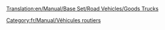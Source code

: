 [[Translation:en/Manual/Base Set/Road Vehicles/Goods Trucks]]

{{fr/Manual/Base Set/Road Vehicles/Vehicule routier|nom      = Camion de marchandises Balogh
  |img      = en/Manual/Base Set/Road Vehicles/Balogh Goods Truck.png
  |prix     = 4 387£ (8 774$)
  |vitesse  = 48 km/h (30 mph)
  |annualite= 421£ (842$)
  |design  = 1936
  |vie      = 15
  |capacite = 14 caisses de marchandises
}}
{{fr/Manual/Base Set/Road Vehicles/Vehicule routier|nom      = Camion de marchandises Craighead
  |img      = en/Manual/Base Set/Road Vehicles/Craighead Goods Truck.png
  |prix     = 5 330£ (10 660$)
  |vitesse  = 88 km/h (55 mph)
  |annualite= 787£ (1 574$)
  |design  = 1974
  |vie      = 15
  |capacite = 16 caisses de marchandises
}}
{{fr/Manual/Base Set/Road Vehicles/Vehicule routier|nom      = Camion de marchandises Goss
  |img      = en/Manual/Base Set/Road Vehicles/Goss Goods Truck.png
  |prix     = 5 740£ (11 480$)
  |vitesse  = 112 km/h (70 mph)
  |annualite= 1 125£ (2 250$)
  |design  = 2005
  |vie      = 15
  |capacite = 18 caisses de marchandises
}}

[[Category:fr/Manual/Véhicules routiers]]